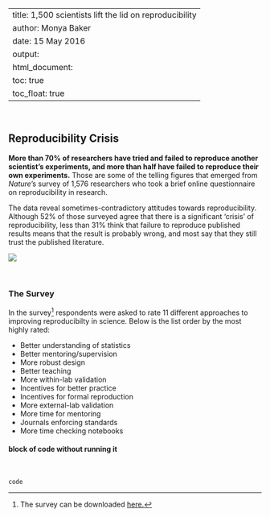 <!--
---
title: "My First Notebook"
author: Nynke Blomer
date: 1 December 2022
---

-->

<!-- Excersise -->

---
title: 1,500 scientists lift the lid on reproducibility
author: Monya Baker
date: 15 May 2016
output:
  html_document:
    toc: true
    toc_float: true
---

\

## Reproducibility Crisis

**More than 70% of researchers have tried and failed to reproduce another scientist's experiments, and more than half have failed to reproduce their own experiments.** Those are some of the telling figures that emerged from *Nature*'s survey of 1,576 researchers who took a brief online questionnaire on reproducibility in research.
\

The data reveal sometimes-contradictory attitudes towards reproducibility. Although 52% of those surveyed agree that there is a significant 'crisis' of reproducibility, less than 31% think that failure to reproduce published results means that the result is probably wrong, and most say that they still trust the published literature.

![](img/reproducibility-graphic-online1.jpeg)

\

### The Survey

In the survey[^1] respondents were asked to rate 11 different approaches to improving reproducibilty in science. Below is the list order by the most highly rated:

* Better understanding of statistics
* Better mentoring/supervision
* More robust design
* Better teaching
* More within-lab validation
* Incentives for better practice
* Incentives for formal reproduction
* More external-lab validation
* More time for mentoring
* Journals enforcing standards
* More time checking notebooks

#### block of code without running it
\

```
code
```

[^1]: The survey can be downloaded [here.](https://www.nature.com/news/polopoly_fs/7.36741!/file/Reproduciblility%20Questionnaire.doc)

<!-- notes

# Heading 1
This is normal text. This is **bold**, and this is *italics*.
\  

## Heading 2

# **bold**


## Heading 2 {#markdown-header}
text

### Heading 3
More text here and [this is the internal link](#markdown-header)

This is a link to an external website [link](https://google.com)

This text has a footnote[^1] 

Numbered list

1. Item 1
2. Item 2
3. Item 3
    a. Item 3a
    

# Inserting Images

![**Figure 1.** R Logo](img/rlogo.png)

[^1]: Link or text or what ever to display in the footnote

-->

<!-- Comment -->